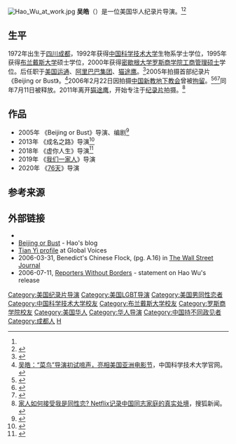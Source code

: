 [[File:Hao_Wu_at_work.jpg|thumb]]
'''吴皓'''（{{bd|1972年||}}）是一位美国华人纪录片导演。<ref name=":0" /><ref>{{Cite web|url=https://www.sxsw.com/festivals/film-awards/|title=South by Southwest Film Awards|last=|first=|date=|website=South by Southwest|archive-url=https://web.archive.org/web/20190323034336/https://www.sxsw.com/festivals/film-awards/|archive-date=2019-03-23|access-date=|dead-url=no}}</ref>

==生平==
1972年出生于[[四川|四川]][[成都|成都]]，1992年获得[[中国科学技术大学|中国科学技术大学]]生物系学士学位，1995年获得[[布兰戴斯大学|布兰戴斯大学]]硕士学位，2000年获得[[密歇根大学罗斯商学院|密歇根大学罗斯商学院]][[工商管理硕士|工商管理硕士]]学位。后任职于[[美国运通|美国运通]]、[[阿里巴巴集团|阿里巴巴集团]]、[[猫途鹰|猫途鹰]]。<ref>{{cite news |url=http://www.sdaff.org/festival/2005/program_desc.php?program_id=72 |title=Beijing or Bust |year=2005 |accessdate=2006-08-02 |publisher=San Diego Asian Film Festival |archiveurl=https://web.archive.org/web/20060615035528/http://www.sdaff.org/festival/2005/program_desc.php?program_id=72 |archivedate=2006-06-15 |dead-url=yes }}</ref>2005年拍摄首部纪录片《Beijing or Bust》。<ref>[http://news.ustc.edu.cn/2005/1103/c8086a275341/pagem.htm 吴皓：“菜鸟”导演初试啼声，亮相美国亚洲电影节]{{Dead link}}，中国科学技术大学官网。</ref>2006年2月22日因拍摄[[中国新教地下教会|中国新教地下教会]]曾被[[拘留|拘留]]。<ref>{{Cite news
| issn = 0099-9660
| last = Fowler
| first = Geoffrey A.
| title = Filmmaker Hao Wu Freed From Detention By China Authorities
| work = Wall Street Journal
| accessdate = 2014-03-12
| date = 2006-07-12
| url = https://www.wsj.com/news/articles/SB115262995877303432
| archive-date = 2016-03-14
| archive-url = https://web.archive.org/web/20160314030851/http://www.wsj.com/news/articles/SB115262995877303432
| dead-url = no
}}</ref><ref>{{Cite news
| last = Einhorn
| first = Bruce
| title = Detained Chinese blogger Hao Wu
| work = BusinessWeek
| accessdate = 2014-03-12
| date = 2006-03-27
| url = http://www.businessweek.com/stories/2006-03-27/detained-chinese-blogger-hao-wu
| archive-date = 2014-12-28
| archive-url = https://web.archive.org/web/20141228190815/http://www.businessweek.com/stories/2006-03-27/detained-chinese-blogger-hao-wu
| dead-url = no
}}</ref><ref>{{Cite news
| issn = 0190-8286
| last = MacKinnon
| first = Rebecca
| title = Shattering the China Dream
| work = The Washington Post
| accessdate = 2014-03-12
| date = 2006-04-20
| url = https://www.washingtonpost.com/wp-dyn/content/article/2006/04/19/AR2006041902486.html
| archive-date = 2020-12-17
| archive-url = https://web.archive.org/web/20201217172840/https://www.washingtonpost.com/wp-dyn/content/article/2006/04/19/AR2006041902486.html
| dead-url = no
}}</ref>同年7月11日被释放。2011年离开[[猫途鹰|猫途鹰]]，开始专注于[[纪录片|纪录片]]拍摄。<ref>[https://www.sohu.com/a/319174045_100171032 家人如何接受我是同性恋? Netflix记录中国同志家庭的真实处境 ]，搜狐新闻。</ref>

==作品==
* 2005年 《Beijing or Bust》导演、编剧<ref>{{cite web |url=https://www.imdb.com/title/tt0791066/ |title=Beijing or Bust |publisher=[[IMDb|IMDb]] |accessdate=December 19, 2018 |archive-date=2017-02-09 |archive-url=https://web.archive.org/web/20170209164255/http://www.imdb.com/title/tt0791066/ |dead-url=no }}</ref>
* 2013年 《成名之路》导演<ref>{{cite web |url=https://www.imdb.com/title/tt2461124/ |title=The Road to Fame |publisher=[[IMDb|IMDb]] |accessdate=December 19, 2018 |archive-date=2017-02-11 |archive-url=https://web.archive.org/web/20170211165443/http://www.imdb.com/title/tt2461124/ |dead-url=no }}</ref>
* 2018年 《虚你人生》导演<ref name=":0">{{cite web |url=https://www.imdb.com/title/tt7478112/ |title=People's Republic of Desire |publisher=[[IMDb|IMDb]] |accessdate=December 19, 2018 |archive-date=2020-11-23 |archive-url=https://web.archive.org/web/20201123233132/https://www.imdb.com/title/tt7478112/ |dead-url=no }}</ref>
* 2019年 《[[我们一家人|我们一家人]]》导演
* 2020年 《[[76天|76天]]》导演

==参考来源==
<references/>

==外部链接==
*{{IMDb name|2222612|Hao Wu}}
* [http://beijingorbust.blogspot.com/ Beijing or Bust]{{Wayback|url=http://beijingorbust.blogspot.com/ |date=20060321230253 }} - Hao's blog
* [http://www.globalvoicesonline.org/author/tianyi/ Tian Yi profile]{{Wayback|url=http://www.globalvoicesonline.org/author/tianyi/ |date=20150102182225 }} at Global Voices
* 2006-03-31, Benedict's Chinese Flock, (pg. A.16) in [[The_Wall_Street_Journal|The Wall Street Journal]]
* 2006-07-11, [https://web.archive.org/web/20060716225603/http://www.rsf.org/article.php3?id_article=18253 Reporters Without Borders] - statement on Hao Wu's release

{{authority control}}
{{DEFAULTSORT:Wu, Hao}}
[[Category:美国纪录片导演|Category:美国纪录片导演]]
[[Category:美国LGBT导演|Category:美国LGBT导演]]
[[Category:美国男同性恋者|Category:美国男同性恋者]]
[[Category:中国科学技术大学校友|Category:中国科学技术大学校友]]
[[Category:布兰戴斯大学校友|Category:布兰戴斯大学校友]]
[[Category:罗斯商学院校友|Category:罗斯商学院校友]]
[[Category:美国华人|Category:美国华人]]
[[Category:华人导演|Category:华人导演]]
[[Category:中国持不同政见者|Category:中国持不同政见者]]
[[Category:成都人|Category:成都人]]
[[Category:吴姓|H]]